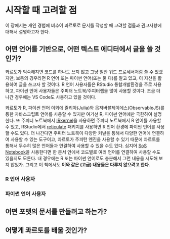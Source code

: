 # 시작할 때 고려할 점 

이 장에서는 개인 경험에 비추어 콰르토로 문서를 작성할 때 고려할 점들과 권고사항에 대해서 설명하고자 한다.

## 어떤 언어를 기반으로, 어떤 텍스트 에디터에서 글을 쓸 것인가?

콰르토가 익숙해지면 코드를 하나도 쓰지 않고 그냥 일반 워드 프로세서처럼 쓸 수 있겠지만, 보통의 경우라면 R 언어 또는 파이썬 언어(또는 둘 다)를 알고 있고, 이 자산을 활용하여 글을 쓰고자 할 것이다. R 언어 사용자들은 RStudio 통합개발환경을 주로 사용하고, 파이썬 언어 사용자들은 주피터 노트북/주피터랩을 많이 사용할 것이다. 조금 더 나간 경우에는 VS Code도 사용하고 있을 것이다. 

콰르토가 R, 파이썬 언어 이외에 줄리아(Julia)와 옵저버블제이에스(ObservableJS)를 통한 자바스크립트 언어를 사용할 수 있지만 여기선 R, 파이썬 언어에만 국한하여 설명한다. 또 주피터 노트북에서 [IRkernel](https://irkernel.github.io)을 사용하면 주피터 노트북에서 R 언어를 사용할 수 있고, RStudio에서 [reticulate](https://rstudio.github.io/reticulate/) 패키지를 사용하면 R 언어 환경에 파이썬 언어를 사용할 수도 있다. 더 나간다면 주피터 노트북이 다양한 커널을 통해서 다양한 언어에 연결하여 사용할 수 있는 도구이고, 콰르토가 주피턴 엔진을 사용할 수 있기 때문에 콰르토를 통해서 무수히 많은 언어들과 연결하여 사용할 수 있을 수도 있다. 심지어 [SoS Notebook](https://vatlab.github.io/sos-docs/notebook.html)을 사용한다면 한 문서 안에서 코드별로 여러 언어를 연결하여 사용할 수도 있을지도 모른다. 내 경우에는 R 또는 파이썬 언어로도 충분해서 그런 내용을 시도해 보지 않있가. 그리고 이 책에서도 **이와 같은 (고급) 내용들은 다루지 않으려고 한다**.

### R 언어 사용자 


### 파이썬 언어 사용자 








## 어떤 포맷의 문서를 만들려고 하는가? 

## 어떻게 콰르토를 배울 것인가?
